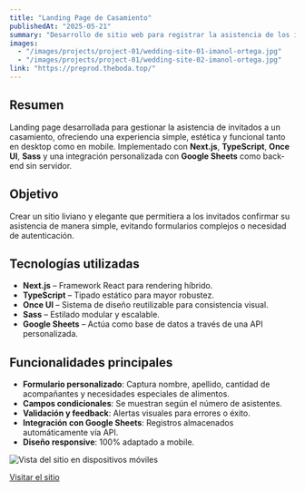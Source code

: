 ---
title: "Landing Page de Casamiento"
publishedAt: "2025-05-21"
summary: "Desarrollo de sitio web para registrar la asistencia de los invitados a un casamiento. Realizado con Next.js, TypeScript, Once UI, Sass y conectado a Google Sheets."
images:
  - "/images/projects/project-01/wedding-site-01-imanol-ortega.jpg"
  - "/images/projects/project-01/wedding-site-02-imanol-ortega.jpg"
link: "https://preprod.theboda.top/"
---

## Resumen

Landing page desarrollada para gestionar la asistencia de invitados a un casamiento, ofreciendo una experiencia simple, estética y funcional tanto en desktop como en mobile. Implementado con **Next.js**, **TypeScript**, **Once UI**, **Sass** y una integración personalizada con **Google Sheets** como back-end sin servidor.

## Objetivo

Crear un sitio liviano y elegante que permitiera a los invitados confirmar su asistencia de manera simple, evitando formularios complejos o necesidad de autenticación.

## Tecnologías utilizadas

- **Next.js** – Framework React para rendering híbrido.
- **TypeScript** – Tipado estático para mayor robustez.
- **Once UI** – Sistema de diseño reutilizable para consistencia visual.
- **Sass** – Estilado modular y escalable.
- **Google Sheets** – Actúa como base de datos a través de una API personalizada.

## Funcionalidades principales

- **Formulario personalizado**: Captura nombre, apellido, cantidad de acompañantes y necesidades especiales de alimentos.
- **Campos condicionales**: Se muestran según el número de asistentes.
- **Validación y feedback**: Alertas visuales para errores o éxito.
- **Integración con Google Sheets**: Registros almacenados automáticamente vía API.
- **Diseño responsive**: 100% adaptado a mobile.

![Vista del sitio en dispositivos móviles](/images/projects/project-01/wedding-site-02-imanol-ortega.jpg)

[Visitar el sitio](https://preprod.theboda.top/)
